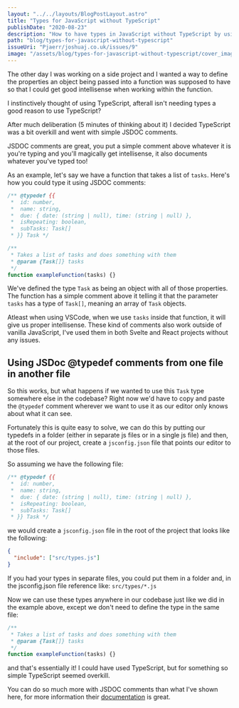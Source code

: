 ```yaml
---
layout: "../../layouts/BlogPostLayout.astro"
title: "Types for JavaScript without TypeScript"
publishDate: "2020-08-23"
description: "How to have types in JavaScript without TypeScript by using JSDOC comments - defining typedefs in a separate file and using them throughout your codebase."
path: "blog/types-for-javascript-without-typescript"
issueUri: "Pjaerr/joshuaj.co.uk/issues/9"
image: "/assets/blog/types-for-javascript-without-typescript/cover_image.jpg"
---
```


The other day I was working on a side project and I wanted a way to define the properties an object being passed into a function was supposed to have so that I could get good intellisense when working within the function.

I instinctively thought of using TypeScript, afterall isn't needing types a good reason to use TypeScript?

After much deliberation (5 minutes of thinking about it) I decided TypeScript was a bit overkill and went with simple JSDOC comments.

JSDOC comments are great, you put a simple comment above whatever it is you're typing and you'll magically get intellisense, it also documents whatever you've typed too!

As an example, let's say we have a function that takes a list of `tasks`. Here's how you could type it using JSDOC comments:

```javascript
/** @typedef {{
 *  id: number,
 *  name: string,
 *  due: { date: (string | null), time: (string | null) },
 *  isRepeating: boolean,
 *  subTasks: Task[]
 * }} Task */

/**
 * Takes a list of tasks and does something with them
 * @param {Task[]} tasks
 */
function exampleFunction(tasks) {}
```

We've defined the type `Task` as being an object with all of those properties. The function has a simple comment above it telling it that the parameter `tasks` has a type of `Task[]`, meaning an array of `Task` objects.

Atleast when using VSCode, when we use `tasks` inside that function, it will give us proper intellisense. These kind of comments also work outside of vanilla JavaScript, I've used them in both Svelte and React projects without any issues.

## Using JSDoc @typedef comments from one file in another file

So this works, but what happens if we wanted to use this `Task` type somewhere else in the codebase? Right now we'd have to copy and paste the `@typedef` comment wherever we want to use it as our editor only knows about what it can see.

Fortunately this is quite easy to solve, we can do this by putting our typedefs in a folder (either in separate js files or in a single js file) and then, at the root of our project, create a `jsconfig.json` file that points our editor to those files.

So assuming we have the following file:

```javascript:src/types.js
/** @typedef {{
 *  id: number,
 *  name: string,
 *  due: { date: (string | null), time: (string | null) },
 *  isRepeating: boolean,
 *  subTasks: Task[]
 * }} Task */
```

we would create a `jsconfig.json` file in the root of the project that looks like the following:

```json:jsconfig.json
{
  "include": ["src/types.js"]
}
```

If you had your types in separate files, you could put them in a folder and, in the jsconfig.json file reference like: `src/types/*.js`

Now we can use these types anywhere in our codebase just like we did in the example above, except we don't need to define the type in the same file:

```javascript
/**
 * Takes a list of tasks and does something with them
 * @param {Task[]} tasks
 */
function exampleFunction(tasks) {}
```

and that's essentially it! I could have used TypeScript, but for something so simple TypeScript seemed overkill.

You can do so much more with JSDOC comments than what I've shown here, for more information their [documentation](https://jsdoc.app/) is great.
